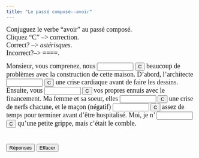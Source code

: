 ```yaml
---
title: "Le passé composé--avoir"
---
```


<p align=left><font face="Garamond" size="4">Conjuguez le verbe "avoir" 
        au passé composé.<br>
        Cliquez "C" --&gt; correction.<br>
        Correct? --&gt; *astérisques*. <br>
        Incorrect?--&gt; ====.</font></p>

 <form action="" method=post>
              <font face="Garamond" size="4"> Monsieur, vous comprenez, nous 
              <input size=9 
      name=item1>
              <input onClick="dasher(form.item1, 'avons eu')" type=button value=C name=Button>
              beaucoup de problèmes avec la construction de cette maison. D'abord, 
              l'architecte 
              <input size=9 name=item2>
              <input onClick="dasher(form.item2, 'a eu')" type=button value=C name=Button>
              une crise cardiaque avant de faire les dessins. Ensuite, vous 
              <input 
      size=9 name=item3>
              <input onClick="dasher(form.item3, 'avez eu')" type=button value=C name=Button>
              vos propres ennuis avec le financement. Ma femme et sa soeur, elles 
              <input 
      size=9 name=item4>
              <input onClick="dasher(form.item4, 'ont eu')" type=button value=C name=Button>
              une crise de nerfs chacune, et le maçon (négatif) 
              <input size=9 
name=item5>
              <input onClick="dasher(form.item5, 'n\'a pas eu')" type=button value=C name=Button>
              assez de temps pour terminer avant d'être hospitalisé. Moi, je n' 
              <input 
      size=9 name=item6>
              <input onClick="dasher(form.item6, 'ai eu')" type=button value=C name=Button>
              qu'une petite grippe, mais c'était le comble. <br>
              <br>
              <br>
              <input onClick="form.item1.value='avons eu';form.item2.value='a eu';form.item3.value='avez eu';form.item4.value='ont eu';form.item5.value='n\'a pas eu';form.item6.value='ai eu';" type=button value="Réponses" name=Button>
              <input onClick="form.item1.value='';form.item2.value='';form.item3.value='';form.item4.value='';form.item5.value='';form.item6.value='';" type=button value="Effacer" name=Button>
              </font> 
            </form>

<SCRIPT Language="JavaScript">
//  This code is based on George Mitrevski's original CLOZE code.  
//  Dennie Hoopingarner modified it to provide more detailed feedback about the user's responses, 
//  in a manner similar to the Dasher program.
//  You are welcome to use and modify this code, but please give credit where credit is due. 
//  Dennie Hoopingarner, Michigan State University  hooping4@msu.edu
//  Content by: Alison Murray Levine, University of Virginia, alevine@virginia.edu, 
function dasher(Student, Correct) {
var studentAnswer = Student.value;
var correctAnswer = Correct;
result = ""
for (var c = 0; c< correctAnswer.length; c ++) {
	var CorrectX = correctAnswer.charAt(c);
	var StudentX = studentAnswer.charAt(c);
	if (CorrectX == StudentX) {
	result = result + CorrectX;
	}
	else {
	result = result +  "=";
	}
}
Student.value = result;
    if (studentAnswer == correctAnswer){
    Student.value = "*" + studentAnswer + "*";
    }
}

<!-- done hiding --></SCRIPT>
